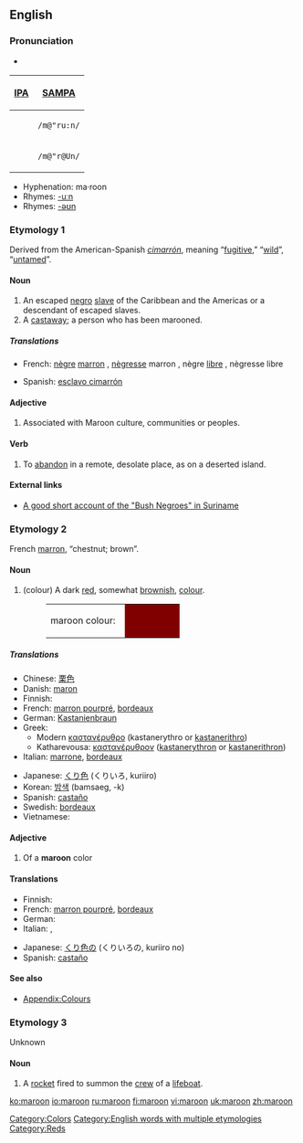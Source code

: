 {{wikipedia|dab=maroon}}
==English==

===Pronunciation===
* {{audio|en-uk-maroon.ogg|Audio (UK)}}
{| border=1 cellpadding=5
! [[w:IPA|IPA]] !! [[w:SAMPA|SAMPA]]
|-
| {{IPAchar|/məˈruːn/}} || <tt>/m@"ru:n/</tt>
|-
| {{IPAchar|/məˈrəʊn/}} || <tt>/m@"r@Un/</tt>
|}

* Hyphenation: ma·roon
* Rhymes: [[Rhymes:English:-uːn|-uːn]]
* Rhymes: [[Rhymes:English:-əʊn|-əʊn]]

===Etymology 1===
Derived from the American-Spanish ''[[cimarrón]]'', meaning “[[fugitive]],” “[[wild]]”, “[[untamed]]”.

====Noun====
{{wikipedia|Maroon (people)}}
{{en-noun}}

# An escaped [[negro]] [[slave]] of the Caribbean and the Americas or a descendant of escaped slaves.
# A [[castaway]]; a person who has been marooned.

=====Translations=====
{{trans-top|runaway slave}}
* French: [[nègre]] [[marron]] {{m}}, [[nègresse]] marron {{f}}, nègre [[libre]] {{m}}, nègresse libre {{f}}
{{trans-mid}}
* Spanish: [[esclavo cimarrón]] {{m}}
{{trans-bottom}}

{{trans-top|castaway}}
{{trans-mid}}
{{trans-bottom}}

====Adjective====
{{en-adj-notcomp}}

# Associated with Maroon culture, communities or peoples.

====Verb====
{{en-verb}}

# To [[abandon]] in a remote, desolate place, as on a deserted island.

====External links====
* [http://lucy.ukc.ac.uk/EthnoAtlas/Hmar/Cult_dir/Culture.7834 A good short account of the "Bush Negroes" in Suriname]

===Etymology 2===
French [[marron]], “chestnut; brown”.

====Noun====
{{wikipedia|Maroon (color)}}
{{en-noun}}

# (colour) A dark [[red]], somewhat [[brown]]ish, [[color|colour]].
#: <table><tr><td>maroon colour: &nbsp;</td><td bgcolor="#800000" width="80">&nbsp; </td></tr></table>

=====Translations=====
{{trans-top|dark red, somewhat brownish colour}}
* Chinese: [[栗色]]
* Danish: [[maron]]
* Finnish: {{t|fi|punaruskea}}
* French: [[marron pourpré]], [[bordeaux]]
* German: [[Kastanienbraun]] {{n}}
* Greek:
** Modern [[καστανέρυθρο]] (kastanerythro or [[kastanerithro]])
** Katharevousa: [[καστανέρυθρον]] ([[kastanerythron]] or [[kastanerithron]])
* Italian: [[marrone]], [[bordeaux]]
{{trans-mid}}
* Japanese: [[くり色]]  (くりいろ, kuriiro)
* Korean: [[밤색]] (bamsaeg, -k)
* Spanish: [[castaño]]
* Swedish: [[bordeaux]]
* Vietnamese: {{t-|vi|hạt dẻ|xs=Vietnamese}}
{{trans-bottom}}

====Adjective====
{{en-adj-more}}

# {{colour}} Of a '''maroon''' color

====Translations====
{{rfc-level|Translations at L3+ (AutoFormat would have corrected level of Translations)}}
{{trans-top|color}}
* Finnish: {{t|fi|punaruskea}}
* French: [[marron pourpré]], [[bordeaux]]
* German: {{t-|de|kastanienbraun}}
* Italian: {{t+|it|marrone}}, {{t+|it|rossastro}}
{{trans-mid}}
* Japanese: [[くり色]]の (くりいろの, kuriiro no)
* Spanish: [[castaño]]
{{trans-bottom}}

====See also====
* [[Appendix:Colours]]

===Etymology 3===
Unknown

====Noun====
{{wikipedia|maroon (rocket)}}
{{en-noun}}

# {{nautical}} A [[rocket]] fired to summon the [[crew]] of a [[lifeboat]].

[[Category:Colors]]
[[Category:English words with multiple etymologies]]
[[Category:Reds]]

[[ko:maroon]]
[[io:maroon]]
[[ru:maroon]]
[[fi:maroon]]
[[vi:maroon]]
[[uk:maroon]]
[[zh:maroon]]